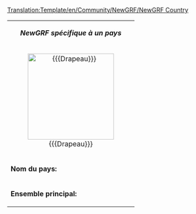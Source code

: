 <noinclude>[[Translation:Template/en/Community/NewGRF/NewGRF Country]]</noinclude><noinclude></noinclude>
{| class="infobox bordered" align="right" style="width: 26em; font-size: 90%;" cellpadding="2"
| colspan="2" style="text-align: center;" | '''''NewGRF spécifique à un pays'''''
|-
| colspan="2" style="text-align: center;" | [[File:{{{Drapeau}}}|center|200px|border]]
|- style="vertical-align: top;"
| '''Nom du pays:'''
| {{{nom}}}
|- style="vertical-align: top;"
|'''Ensemble principal:'''
| [http://{{{siteWeb}}} {{{nomEnsemble}}}]
|}